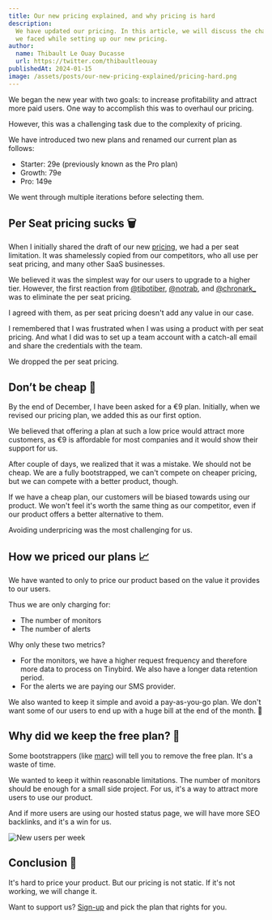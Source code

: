 ```yaml
---
title: Our new pricing explained, and why pricing is hard
description:
  We have updated our pricing. In this article, we will discuss the challenges
  we faced while setting up our new pricing.
author:
  name: Thibault Le Ouay Ducasse
  url: https://twitter.com/thibaultleouay
publishedAt: 2024-01-15
image: /assets/posts/our-new-pricing-explained/pricing-hard.png
---
```


We began the new year with two goals: to increase profitability and attract more
paid users. One way to accomplish this was to overhaul our pricing.

However, this was a challenging task due to the complexity of pricing.

We have introduced two new plans and renamed our current plan as follows:

- Starter: 29e (previously known as the Pro plan)
- Growth: 79e
- Pro: 149e

We went through multiple iterations before selecting them.

## Per Seat pricing sucks 🗑️

<Tweet id="1743331642096353369" />

When I initially shared the draft of our new [pricing](/pricing), we had a per
seat limitation. It was shamelessly copied from our competitors, who all use per
seat pricing, and many other SaaS businesses.

We believed it was the simplest way for our users to upgrade to a higher tier.
However, the first reaction from
[@tibotiber](https://www.twitter.com/@tibotiber),
[@notrab](https://www.twitter.com/notrab), and
[@chronark\_](https://www.twitter.com/@chronark_) was to eliminate the per seat
pricing.

I agreed with them, as per seat pricing doesn't add any value in our case.

I remembered that I was frustrated when I was using a product with per seat
pricing. And what I did was to set up a team account with a catch-all email and
share the credentials with the team.

We dropped the per seat pricing.

## Don’t be cheap 🤑

By the end of December, I have been asked for a €9 plan. Initially, when we
revised our pricing plan, we added this as our first option.

We believed that offering a plan at such a low price would attract more
customers, as €9 is affordable for most companies and it would show their
support for us.

After couple of days, we realized that it was a mistake. We should not be cheap.
We are a fully bootstrapped, we can't compete on cheaper pricing, but we can
compete with a better product, though.

If we have a cheap plan, our customers will be biased towards using our product.
We won't feel it's worth the same thing as our competitor, even if our product
offers a better alternative to them.

Avoiding underpricing was the most challenging for us.

## How we priced our plans 📈

We have wanted to only to price our product based on the value it provides to
our users.

Thus we are only charging for:

- The number of monitors
- The number of alerts

Why only these two metrics?

- For the monitors, we have a higher request frequency and therefore more data
  to process on Tinybird. We also have a longer data retention period.
- For the alerts we are paying our SMS provider.

We also wanted to keep it simple and avoid a pay-as-you-go plan. We don't want
some of our users to end up with a huge bill at the end of the month. 💸

## Why did we keep the free plan? 🤔

Some bootstrappers (like
[marc](https://marclou.beehiiv.com/p/ditch-your-free-plan)) will tell you to
remove the free plan. It's a waste of time.

We wanted to keep it within reasonable limitations. The number of monitors
should be enough for a small side project. For us, it's a way to attract more
users to use our product.

And if more users are using our hosted status page, we will have more SEO
backlinks, and it's a win for us.

<Image
  alt="New users per week"
  src="/assets/posts/our-new-pricing-explained/ahref.png"
  width={650}
  height={575}
/>

## Conclusion 🎉

It's hard to price your product. But our pricing is not static. If it's not
working, we will change it.

Want to support us?
[Sign-up](https://www.openstatus.dev/app/sign-up?ref=pricing-blog) and pick the
plan that rights for you.

